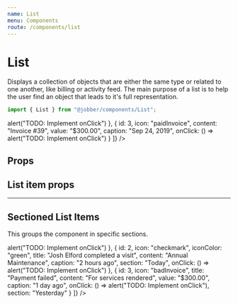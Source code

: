 ```yaml
---
name: List
menu: Components
route: /components/list
---
```



# List

<ComponentStatus stage="pre" responsive="no" accessible="no" />

Displays a collection of objects that are either the same type or related to one
another, like billing or activity feed. The main purpose of a list is to help
the user find an object that leads to it's full representation.

```ts
import { List } from "@jobber/components/List";
```

<Playground>
  <Card>
    <List
      items={[
        {
          id: 1,
          icon: "wallet",
          iconColor: "orange",
          content: "Payment for Invoice #39",
          value: "-$300.00",
          caption: "Sep 25, 2019",
          onClick: () => alert("TODO: Implement onClick")
        },
        {
          id: 3,
          icon: "paidInvoice",
          content: "Invoice #39",
          value: "$300.00",
          caption: "Sep 24, 2019",
          onClick: () => alert("TODO: Implement onClick")
        }
      ]}
    />
  </Card>
</Playground>

## Props

<Props of={List} />

## List item props

<Props of={ListItem} />

---

## Sectioned List Items

This groups the component in specific sections.

<Playground>
  <Card>
    <List
      items={[
        {
          id: 1,
          icon: "addNote",
          title: "Darryl Tec added a note",
          content: [
            '_"Called the client. Asked if they want the luxury package, they said yes!"_',
            "Deck Build"
          ],
          caption: "1 minute ago",
          section: "Today",
          isActive: true,
          onClick: () => alert("TODO: Implement onClick")
        },
        {
          id: 2,
          icon: "checkmark",
          iconColor: "green",
          title: "Josh Elford completed a visit",
          content: "Annual Maintenance",
          caption: "2 hours ago",
          section: "Today",
          onClick: () => alert("TODO: Implement onClick")
        },
        {
          id: 3,
          icon: "badInvoice",
          title: "Payment failed",
          content: "For services rendered",
          value: "$300.00",
          caption: "1 day ago",
          onClick: () => alert("TODO: Implement onClick"),
          section: "Yesterday"
        }
      ]}
    />
  </Card>
</Playground>
